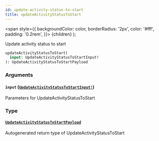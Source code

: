 ```yaml
---
id: update-activity-status-to-start
title: updateActivityStatusToStart
---
```


<span
style={{
      backgroundColor: color,
      borderRadius: '2px',
      color: '#fff',
      padding: '0.2rem',
    }}>
{children}
</span>
);

Update activity status to start

```graphql
updateActivityStatusToStart(
  input: UpdateActivityStatusToStartInput!
): UpdateActivityStatusToStartPayload

```

### Arguments

#### `input` ([`UpdateActivityStatusToStartInput!`](/api/graphql/documentation/inputs/update-activity-status-to-start-input))

Parameters for UpdateActivityStatusToStart

### Type

#### [`UpdateActivityStatusToStartPayload`](/api/graphql/documentation/objects/update-activity-status-to-start-payload)

Autogenerated return type of UpdateActivityStatusToStart
